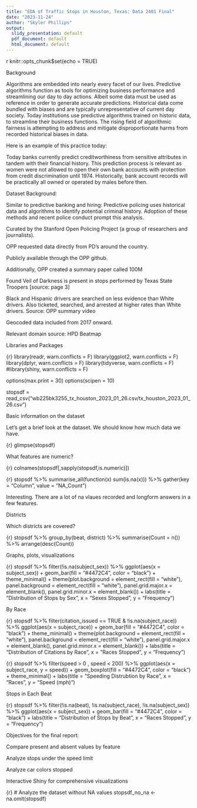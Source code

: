 ```yaml
---
title: "EDA of Traffic Stops in Houston, Texas: Data 2401 Final"
date: "2023-11-24"
author: "Skyler Phillips"
output:
  slidy_presentation: default
  pdf_document: default
  html_document: default
---
```


{r setup, include=FALSE}
knitr::opts_chunk$set(echo = TRUE)

Background

Algorithms are embedded into nearly every facet of our lives. Predictive algorithms function as tools for optimizing business performance and streamlining our day to day actions. Albeit some data must be used as reference in order to generate accurate predictions. Historical data come bundled with biases and are typically unrepresentative of current day society. Today institutions use predictive algorithms trained on historic data, to streamline their business functions. The rising field of algorithmic fairness is attempting to address and mitigate disproportionate harms from recorded historical biases in data.

Here is an example of this practice today:

Today banks currently predict creditworthiness from sensitive attributes in tandem with their financial history. This prediction process is relevant as women were not allowed to open their own bank accounts with protection from credit discrimination until 1974. Historically, bank account records will be practically all owned or operated by males before then.

Dataset Background:

Similar to predictive banking and hiring: Predictive policing uses historical data and algorithms to identify potential criminal history. Adoption of these methods and recent police conduct prompt this analysis.

Curated by the Stanford Open Policing Project (a group of researchers and journalists).

OPP requested data directly from PD's around the country.

Publicly available through the OPP github.

Additionally, OPP created a summary paper called 100M

Found Veil of Darkness is present in stops performed by Texas State Troopers [source: page 3]

Black and Hispanic drivers are searched on less evidence than White drivers. Also ticketed, searched, and arrested at higher rates than White drivers. Source: OPP summary video

Geocoded data included from 2017 onward.

Relevant domain source: HPD Beatmap

Libraries and Packages

{r}
library(readr, warn.conflicts = F)
library(ggplot2, warn.conflicts = F)
library(dplyr, warn.conflicts = F)
library(tidyverse, warn.conflicts = F)
#library(shiny, warn.conflicts = F)

options(max.print = 30)
options(scipen = 10)

stopsdf = read_csv("wb225bk3255_tx_houston_2023_01_26.csv/tx_houston_2023_01_26.csv")


Basic information on the dataset

Let's get a brief look at the dataset. We should know how much data we have.

{r}
glimpse(stopsdf)


What features are numeric?

{r}
colnames(stopsdf[,sapply(stopsdf,is.numeric)])

{r}
stopsdf %>%
  summarise_all(function(x) sum(is.na(x))) %>%
  gather(key = "Column", value = "NA_Count") 

Interesting. There are a lot of na vlaues recorded and longform answers in a few features.

Districts

Which districts are covered?

{r}
stopsdf %>% 
  group_by(beat, district) %>% 
  summarise(Count = n()) %>% 
  arrange(desc(Count))

Graphs, plots, visualizations

{r}
stopsdf %>% 
  filter(!is.na(subject_sex)) %>% 
  ggplot(aes(x = subject_sex)) + 
  geom_bar(fill = "#4472C4", color = "black") + 
  theme_minimal() + 
  theme(plot.background = element_rect(fill = "white"),
        panel.background = element_rect(fill = "white"),
        panel.grid.major.x = element_blank(),
        panel.grid.minor.x = element_blank()) +
  labs(title = "Distribution of Stops by Sex",
       x = "Sexes Stopped",
       y = "Frequency")

By Race

{r}
stopsdf %>% 
  filter(citation_issued == TRUE & !is.na(subject_race)) %>% 
  ggplot(aes(x = subject_race)) + 
  geom_bar(fill = "#4472C4", color = "black") + 
  theme_minimal() + 
  theme(plot.background = element_rect(fill = "white"),
        panel.background = element_rect(fill = "white"),
        panel.grid.major.x = element_blank(),
        panel.grid.minor.x = element_blank()) +
  labs(title = "Distribution of Citations by Race",
       x = "Races Stopped",
       y = "Frequency")

{r}
stopsdf %>% 
  filter(speed > 0 , speed < 200) %>% 
  ggplot(aes(x = subject_race, y = speed)) + 
  geom_boxplot(fill = "#4472C4", color = "black") + 
  theme_minimal() + 
  labs(title = "Speeding Distrubtion by Race",
       x = "Races",
       y = "Speed (mph)")

Stops in Each Beat

{r}
stopsdf %>% 
  filter(!is.na(beat), !is.na(subject_race), !is.na(subject_sex)) %>% 
  ggplot(aes(x = subject_sex)) + 
  geom_bar(fill = "#4472C4", color = "black") +
  labs(title = "Distribution of Stops by Beat",
       x = "Races Stopped",
       y = "Frequency")

Objectives for the final report:

Compare present and absent values by feature

Analyze stops under the speed limit

Analyze car colors stopped

Interactive Shiny for comprehensive visualizations

{r}
# Analyze the dataset without NA values
stopsdf_no_na <- na.omit(stopsdf)

